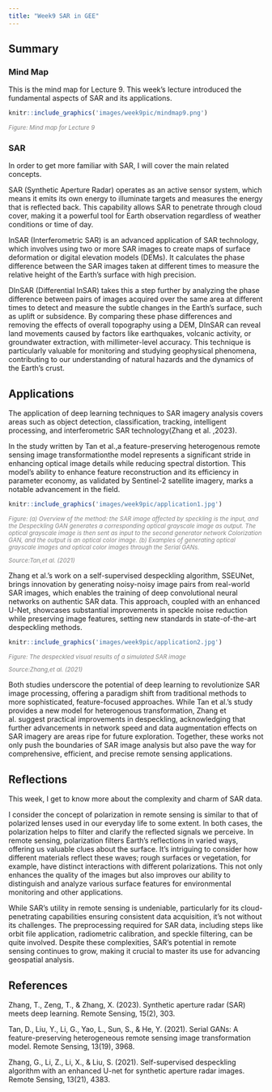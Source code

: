 ```yaml
---
title: "Week9 SAR in GEE"
---
```


## Summary
### Mind Map
This is the mind map for Lecture 9. This week's lecture introduced the fundamental aspects of SAR and its applications.
```r
knitr::include_graphics('images/week9pic/mindmap9.png') 
```
::: {align="center" style="font-size: smaller; color: gray;"}
<em>Figure: Mind map for Lecture 9</em>
:::

### SAR
In order to get more familiar with SAR, I will cover the main related concepts.

SAR (Synthetic Aperture Radar) operates as an active sensor system, which means it emits its own energy to illuminate targets and measures the energy that is reflected back. This capability allows SAR to penetrate through cloud cover, making it a powerful tool for Earth observation regardless of weather conditions or time of day.

InSAR (Interferometric SAR) is an advanced application of SAR technology, which involves using two or more SAR images to create maps of surface deformation or digital elevation models (DEMs). It calculates the phase difference between the SAR images taken at different times to measure the relative height of the Earth's surface with high precision.

DInSAR (Differential InSAR) takes this a step further by analyzing the phase difference between pairs of images acquired over the same area at different times to detect and measure the subtle changes in the Earth's surface, such as uplift or subsidence. By comparing these phase differences and removing the effects of overall topography using a DEM, DInSAR can reveal land movements caused by factors like earthquakes, volcanic activity, or groundwater extraction, with millimeter-level accuracy. This technique is particularly valuable for monitoring and studying geophysical phenomena, contributing to our understanding of natural hazards and the dynamics of the Earth's crust.

## Applications
The application of deep learning techniques to SAR imagery analysis covers areas such as object detection, classification, tracking, intelligent processing, and interferometric SAR technology(Zhang et al. ,2023).

In the study written by Tan et al.,a feature-preserving heterogenous remote sensing image transformationthe model represents a significant stride in enhancing optical image details while reducing spectral distortion. This model's ability to enhance feature reconstruction and its efficiency in parameter economy, as validated by Sentinel-2 satellite imagery, marks a notable advancement in the field.
```r
knitr::include_graphics('images/week9pic/application1.jpg') 
```
::: {align="center" style="font-size: smaller; color: gray;"}
<em>Figure: (a) Overview of the method: the SAR image affected by speckling is the input, and the Despeckling GAN generates a corresponding optical grayscale image as output. The optical grayscale image is then sent as input to the second generator network Colorization GAN, and the output is an optical color image. (b) Examples of generating optical grayscale images and optical color images through the Serial GANs.</em>
:::
::: {align="center" style="font-size: smaller; color: gray;"}
<em>Source:Tan,et al. (2021)</em>
:::

Zhang et al.'s work on a self-supervised despeckling algorithm, SSEUNet, brings innovation by generating noisy-noisy image pairs from real-world SAR images, which enables the training of deep convolutional neural networks on authentic SAR data. This approach, coupled with an enhanced U-Net, showcases substantial improvements in speckle noise reduction while preserving image features, setting new standards in state-of-the-art despeckling methods.

```r
knitr::include_graphics('images/week9pic/application2.jpg') 
```
::: {align="center" style="font-size: smaller; color: gray;"}
<em>Figure: The despeckled visual results of a simulated SAR image</em>
:::
::: {align="center" style="font-size: smaller; color: gray;"}
<em>Source:Zhang,et al. (2021)</em>
:::

Both studies underscore the potential of deep learning to revolutionize SAR image processing, offering a paradigm shift from traditional methods to more sophisticated, feature-focused approaches. While Tan et al.'s study provides a new model for heterogenous transformation, Zhang et al. suggest practical improvements in despeckling, acknowledging that further advancements in network speed and data augmentation effects on SAR imagery are areas ripe for future exploration. Together, these works not only push the boundaries of SAR image analysis but also pave the way for comprehensive, efficient, and precise remote sensing applications.

## Reflections
This week, I get to know more about the complexity and charm of SAR data.

I consider the concept of polarization in remote sensing is similar to that of polarized lenses used in our everyday life to some extent. In both cases, the polarization helps to filter and clarify the reflected signals we perceive. In remote sensing, polarization filters Earth's reflections in varied ways, offering us valuable clues about the surface. It's intriguing to consider how different materials reflect these waves; rough surfaces or vegetation, for example, have distinct interactions with different polarizations. This not only enhances the quality of the images but also improves our ability to distinguish and analyze various surface features for environmental monitoring and other applications.

While SAR's utility in remote sensing is undeniable, particularly for its cloud-penetrating capabilities ensuring consistent data acquisition, it's not without its challenges. The preprocessing required for SAR data, including steps like orbit file application, radiometric calibration, and speckle filtering, can be quite involved. Despite these complexities, SAR's potential in remote sensing continues to grow, making it crucial to master its use for advancing geospatial analysis.

## References
Zhang, T., Zeng, T., & Zhang, X. (2023). Synthetic aperture radar (SAR) meets deep learning. Remote Sensing, 15(2), 303.

Tan, D., Liu, Y., Li, G., Yao, L., Sun, S., & He, Y. (2021). Serial GANs: A feature-preserving heterogeneous remote sensing image transformation model. Remote Sensing, 13(19), 3968.

Zhang, G., Li, Z., Li, X., & Liu, S. (2021). Self-supervised despeckling algorithm with an enhanced U-net for synthetic aperture radar images. Remote Sensing, 13(21), 4383.
